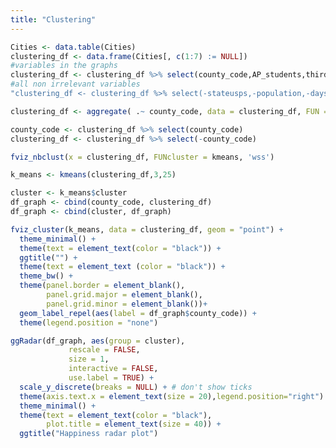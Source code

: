 ```yaml
---
title: "Clustering"
---
```


```r
Cities <- data.table(Cities)
clustering_df <- data.frame(Cities[, c(1:7) := NULL])
#variables in the graphs
clustering_df <- clustering_df %>% select(county_code,AP_students,third_g_math,third_g_read,hs_grads,perc_over15_high_skill,college_deg,median_income,home_ownership,supermarket_nearby,green_spaces,walkability)
#all non irrelevant variables
"clustering_df <- clustering_df %>% select(-stateusps,-population,-days_temp_above90)"
```


```r
clustering_df <- aggregate( .~ county_code, data = clustering_df, FUN = mean)
```


```r
county_code <- clustering_df %>% select(county_code)
clustering_df <- clustering_df %>% select(-county_code)
```


```r
fviz_nbclust(x = clustering_df, FUNcluster = kmeans, 'wss')

k_means <- kmeans(clustering_df,3,25)
```


```r
cluster <- k_means$cluster
df_graph <- cbind(county_code, clustering_df)
df_graph <- cbind(cluster, df_graph)
```


```r
fviz_cluster(k_means, data = clustering_df, geom = "point") + 
  theme_minimal() + 
  theme(text = element_text(color = "black")) + 
  ggtitle("") + 
  theme(text = element_text (color = "black")) + 
  theme_bw() + 
  theme(panel.border = element_blank(),
        panel.grid.major = element_blank(),
        panel.grid.minor = element_blank())+
  geom_label_repel(aes(label = df_graph$county_code)) + 
  theme(legend.position = "none")

```


```r
ggRadar(df_graph, aes(group = cluster), 
             rescale = FALSE,
             size = 1, 
             interactive = FALSE, 
             use.label = TRUE) +
  scale_y_discrete(breaks = NULL) + # don't show ticks 
  theme(axis.text.x = element_text(size = 20),legend.position="right") + 
  theme_minimal() + 
  theme(text = element_text(color = "black"),
        plot.title = element_text(size = 40)) + 
  ggtitle("Happiness radar plot")
```

